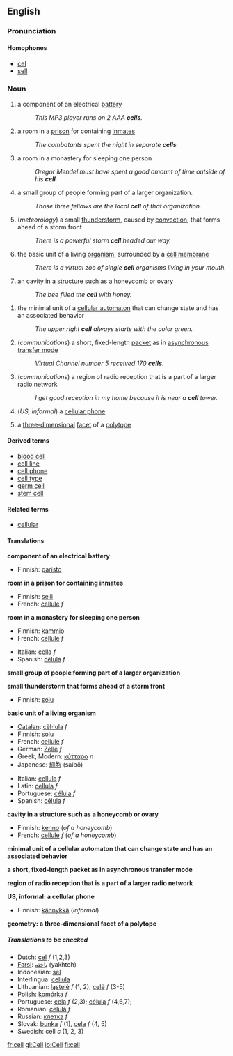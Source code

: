 ==English==
===Pronunciation===
====Homophones====
*[[cel]]
*[[sell]]

=== Noun ===
{{en-noun-reg}}
{{wikipedia}}

# a component of an electrical [[battery]]
#: ''This MP3 player runs on 2 AAA '''cells'''.''
# a room in a [[prison]] for containing [[inmate]]s
#: ''The combatants spent the night in separate '''cells'''.''
# a room in a monastery for sleeping one person
#: ''Gregor Mendel must have spent a good amount of time outside of his '''cell'''.''
# a small group of people forming part of a larger organization.
#: ''Those three fellows are the local '''cell''' of that organization.''
#(''meteorology'') a small [[thunderstorm]], caused by [[convection]], that forms ahead of a storm front
#: ''There is a powerful storm '''cell''' headed our way.''
#{{biology}} the basic unit of a living [[organism]], surrounded by a [[cell membrane]]
#: ''There is a virtual zoo of single '''cell''' organisms living in your mouth.''
#{{biology}} an cavity in a structure such as a honeycomb or ovary
#: ''The bee filled the '''cell''' with honey.''
<!--this is a proper noun sense, and is encyclopedic
#{{biology}} the title of a [[scientific journal]] published by [[Wikipedia:Elsevier|Elsevier]]
#: ''It was published in'' ''' Cell'''. ''-->
#{{computing}} the minimal unit of a [[cellular automaton]] that can change state and has an associated behavior
#: ''The upper right '''cell''' always starts with the color green.''
#(''communications'') a short, fixed-length [[packet]] as in [[Wikipedia:Asynchronous Transfer Mode|asynchronous transfer mode]]
#: ''Virtual Channel number 5 received 170 '''cells'''.''
#(''communications'') a region of radio reception that is a part of a larger radio network
#: ''I get good reception in my home because it is near a '''cell''' tower.''
#(''US, informal'') a [[cellular phone]]
#{{geometry}} a [[three-dimensional]] [[facet]] of a [[polytope]]

====Derived terms====
*[[blood cell]]
*[[cell line]]
*[[cell phone]]
*[[cell type]]
*[[germ cell]]
*[[stem cell]]

====Related terms====
*[[cellular]]

==== Translations ====

'''component of an electrical battery'''
{{top}}
*Finnish: [[paristo]]
{{mid}}
{{bottom}}

'''room in a prison for containing inmates'''
{{top}}
*Finnish: [[selli]]
*French: [[cellule]] ''f''
{{mid}}
{{bottom}}

'''room in a monastery for sleeping one person'''
{{top}}
*Finnish: [[kammio]]
*French: [[cellule]] ''f''
{{mid}}
*Italian: [[cella]] ''f''
*Spanish: [[célula]] ''f''
{{bottom}}

'''small group of people forming part of a larger organization'''
{{top}}
{{mid}}
{{bottom}}

'''small thunderstorm that forms ahead of a storm front'''
{{top}}
*Finnish: [[solu]]
{{mid}}
{{bottom}}

'''basic unit of a living organism'''
{{top}}
*[[Catalan]]: [[cèl·lula]] ''f''
*Finnish: [[solu]]
*French: [[cellule]] ''f''
*German: [[Zelle]] ''f''
*Greek, Modern: [[κύτταρο]] ''n''
*Japanese: [[細胞]] (saibō)
{{mid}}
*Italian: [[cellula#Italian|cellula]] ''f''
*Latin: [[cellula#Latin|cellula]] ''f''
*Portuguese: [[célula#Portuguese|célula]] ''f''
*Spanish: [[célula#Spanish|célula]] ''f''
{{bottom}}

'''cavity in a structure such as a honeycomb or ovary'''
{{top}}
*Finnish: [[kenno]] (''of a honeycomb'')
*French: [[cellule]] ''f'' (''of a honeycomb'')
{{mid}}
{{bottom}}

'''minimal unit of a cellular automaton that can change state and has an associated behavior'''
{{top}}
{{mid}}
{{bottom}}

'''a short, fixed-length packet as in asynchronous transfer mode'''
{{top}}
{{mid}}
{{bottom}}

'''region of radio reception that is a part of a larger radio network'''
{{top}}
{{mid}}
{{bottom}}

'''US, informal: a cellular phone'''
<!--Note: add INFORMAL or SLANG terms to this table, where these exist-->
{{top}}
*Finnish: [[kännykkä]] (''informal'')
{{mid}}
{{bottom}}

'''geometry: a three-dimensional facet of a polytope'''
{{top}}
{{mid}}
{{bottom}}

=====Translations to be checked=====
<!--Remove this section once all of the translations below have been moved into the tables above.-->
{{checktrans}}

*Dutch: [[cel]] ''f'' (1,2,3)
*[[Farsi]]: [[یاخته]] (yakhteh)
*Indonesian: [[sel]]
*Interlingua: [[cellula]]
*Lithuanian: [[ląstelė]] ''f'' (1, 2); [[celė]] ''f'' (3-5)
*Polish: [[komórka]] ''f''
*Portuguese: [[cela]] ''f'' (2,3); [[célula]] ''f'' (4,6,7);
*Romanian: [[celulă]] ''f''
*Russian: [[:ru:клетка|клетка]] ''f''
*Slovak: [[bunka]] ''f'' (1), [[cela]] ''f'' (4, 5)
*Swedish: cell ''c'' (1, 2, 3)

[[fr:cell]]
[[gl:Cell]]
[[io:Cell]]
[[fi:cell]]